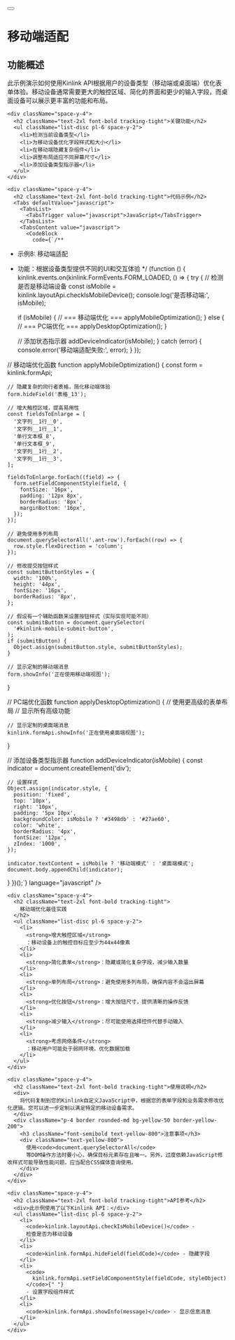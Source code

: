 
<div className="container py-6 lg:py-10">
  <div className="flex items-center gap-4 mb-8">
    <Link href="/examples">
      <Button variant="outline" size="icon">
        <ArrowLeft className="h-4 w-4" />
      </Button>
    </Link>
    <h1 className="text-3xl font-bold tracking-tight">移动端适配</h1>
  </div>

  <div className="my-8 space-y-6">
    <div className="space-y-4">
      <h2 className="text-2xl font-bold tracking-tight">功能概述</h2>
      <div>
        此示例演示如何使用Kinlink
        API根据用户的设备类型（移动端或桌面端）优化表单体验。移动设备通常需要更大的触控区域、简化的界面和更少的输入字段，而桌面设备可以展示更丰富的功能和布局。
      </div>
    </div>

    <div className="space-y-4">
      <h2 className="text-2xl font-bold tracking-tight">关键功能</h2>
      <ul className="list-disc pl-6 space-y-2">
        <li>检测当前设备类型</li>
        <li>为移动设备优化字段样式和大小</li>
        <li>在移动端隐藏复杂组件</li>
        <li>调整布局适应不同屏幕尺寸</li>
        <li>添加设备类型指示器</li>
      </ul>
    </div>

    <div className="space-y-4">
      <h2 className="text-2xl font-bold tracking-tight">代码示例</h2>
      <Tabs defaultValue="javascript">
        <TabsList>
          <TabsTrigger value="javascript">JavaScript</TabsTrigger>
        </TabsList>
        <TabsContent value="javascript">
          <CodeBlock 
            code={`/**
 * 示例8: 移动端适配
 * 功能：根据设备类型提供不同的UI和交互体验
 */
(function () {
  kinlink.events.on(kinlink.FormEvents.FORM_LOADED, () => {
    try {
      // 检测是否是移动端设备
      const isMobile = kinlink.layoutApi.checkIsMobileDevice();
      console.log('是否移动端:', isMobile);

      if (isMobile) {
        // === 移动端优化 ===
        applyMobileOptimization();
      } else {
        // === PC端优化 ===
        applyDesktopOptimization();
      }

      // 添加状态指示器
      addDeviceIndicator(isMobile);
    } catch (error) {
      console.error('移动端适配失败:', error);
    }
  });

  // 移动端优化函数
  function applyMobileOptimization() {
    const form = kinlink.formApi;

    // 隐藏复杂的同行者表格，简化移动端体验
    form.hideField('表格_13');

    // 增大触控区域，提高易用性
    const fieldsToEnlarge = [
      '文字列__1行__0',
      '文字列__1行__1',
      '单行文本框_8',
      '单行文本框_9',
      '文字列__1行__2',
      '文字列__1行__3',
    ];

    fieldsToEnlarge.forEach((field) => {
      form.setFieldComponentStyle(field, {
        fontSize: '16px',
        padding: '12px 8px',
        borderRadius: '8px',
        marginBottom: '16px',
      });
    });

    // 避免使用多列布局
    document.querySelectorAll('.ant-row').forEach((row) => {
      row.style.flexDirection = 'column';
    });

    // 修改提交按钮样式
    const submitButtonStyles = {
      width: '100%',
      height: '44px',
      fontSize: '16px',
      borderRadius: '8px',
    };

    // 假设有一个辅助函数来设置按钮样式（实际实现可能不同）
    const submitButton = document.querySelector(
      '#kinlink-mobile-submit-button',
    );
    if (submitButton) {
      Object.assign(submitButton.style, submitButtonStyles);
    }

    // 显示定制的移动端消息
    form.showInfo('正在使用移动端视图');
  }

  // PC端优化函数
  function applyDesktopOptimization() {
    // 使用更高级的表单布局
    // 显示所有高级功能

    // 显示定制的桌面端消息
    kinlink.formApi.showInfo('正在使用桌面端视图');
  }

  // 添加设备类型指示器
  function addDeviceIndicator(isMobile) {
    const indicator = document.createElement('div');

    // 设置样式
    Object.assign(indicator.style, {
      position: 'fixed',
      top: '10px',
      right: '10px',
      padding: '5px 10px',
      backgroundColor: isMobile ? '#3498db' : '#27ae60',
      color: 'white',
      borderRadius: '4px',
      fontSize: '12px',
      zIndex: '1000',
    });

    indicator.textContent = isMobile ? '移动端模式' : '桌面端模式';
    document.body.appendChild(indicator);
  }
})();`} 
            language="javascript" 
          />
        </TabsContent>
      </Tabs>
    </div>

    <div className="space-y-4">
      <h2 className="text-2xl font-bold tracking-tight">
        移动端优化最佳实践
      </h2>
      <ul className="list-disc pl-6 space-y-2">
        <li>
          <strong>增大触控区域</strong>
          ：移动设备上的触控目标应至少为44x44像素
        </li>
        <li>
          <strong>简化表单</strong>：隐藏或简化复杂字段，减少输入数量
        </li>
        <li>
          <strong>单列布局</strong>：避免使用多列布局，确保内容不会溢出屏幕
        </li>
        <li>
          <strong>优化按钮</strong>：增大按钮尺寸，提供清晰的操作反馈
        </li>
        <li>
          <strong>减少输入</strong>：尽可能使用选择控件代替手动输入
        </li>
        <li>
          <strong>考虑网络条件</strong>
          ：移动用户可能处于弱网环境，优化数据加载
        </li>
      </ul>
    </div>

    <div className="space-y-4">
      <h2 className="text-2xl font-bold tracking-tight">使用说明</h2>
      <div>
        将代码复制到您的Kinlink自定义JavaScript中，根据您的表单字段和业务需求修改优化逻辑。您可以进一步定制以满足特定的移动设备需求。
      </div>
      <div className="p-4 border rounded-md bg-yellow-50 border-yellow-200">
        <h3 className="font-semibold text-yellow-800">注意事项</h3>
        <div className="text-yellow-800">
          使用<code>document.querySelectorAll</code>
          等DOM操作方法时要小心，确保目标元素存在且唯一。另外，过度依赖JavaScript修改样式可能导致性能问题，应当配合CSS媒体查询使用。
        </div>
      </div>
    </div>

    <div className="space-y-4">
      <h2 className="text-2xl font-bold tracking-tight">API参考</h2>
      <div>此示例使用了以下Kinlink API：</div>
      <ul className="list-disc pl-6 space-y-2">
        <li>
          <code>kinlink.layoutApi.checkIsMobileDevice()</code> -
          检查是否为移动设备
        </li>
        <li>
          <code>kinlink.formApi.hideField(fieldCode)</code> - 隐藏字段
        </li>
        <li>
          <code>
            kinlink.formApi.setFieldComponentStyle(fieldCode, styleObject)
          </code>{" "}
          - 设置字段组件样式
        </li>
        <li>
          <code>kinlink.formApi.showInfo(message)</code> - 显示信息消息
        </li>
      </ul>
    </div>
  </div>
</div> 